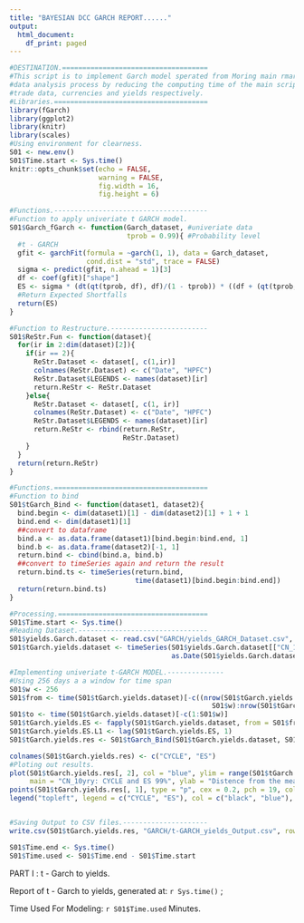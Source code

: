 ```yaml
---
title: "BAYESIAN DCC GARCH REPORT......"
output: 
  html_document:
    df_print: paged
---
```


```r
#DESTINATION.====================================
#This script is to implement Garch model sperated from Moring main rmarkdown script. This should smooth the
#data analysis process by reducing the computing time of the main script. Bayesian DCC Garch is implemented to
#trade data, currencies and yields respectively.
#Libraries.======================================
library(fGarch)
library(ggplot2)
library(knitr)
library(scales)
#Using environment for clearness.
S01 <- new.env()
S01$Time.start <- Sys.time()
knitr::opts_chunk$set(echo = FALSE,
                      warning = FALSE,
                      fig.width = 16,
                      fig.height = 6)
```

```r
#Functions.--------------------------------------
#Function to apply univeriate t GARCH model.
S01$Garch_fGarch <- function(Garch_dataset, #univeriate data
                             tprob = 0.99){ #Probability level
  #t - GARCH
  gfit <- garchFit(formula = ~garch(1, 1), data = Garch_dataset, 
                   cond.dist = "std", trace = FALSE)
  sigma <- predict(gfit, n.ahead = 1)[3]
  df <- coef(gfit)["shape"]
  ES <- sigma * (dt(qt(tprob, df), df)/(1 - tprob)) * ((df + (qt(tprob, df)) ^ 2)/(df - 1))
  #Return Expected Shortfalls
  return(ES)
}

#Function to Restructure.------------------------
S01$ReStr.Fun <- function(dataset){
  for(ir in 2:dim(dataset)[2]){
    if(ir == 2){
      ReStr.Dataset <- dataset[, c(1,ir)]
      colnames(ReStr.Dataset) <- c("Date", "HPFC")
      ReStr.Dataset$LEGENDS <- names(dataset)[ir]
      return.ReStr <- ReStr.Dataset
    }else{
      ReStr.Dataset <- dataset[, c(1, ir)]
      colnames(ReStr.Dataset) <- c("Date", "HPFC")
      ReStr.Dataset$LEGENDS <- names(dataset)[ir]
      return.ReStr <- rbind(return.ReStr,
                            ReStr.Dataset)
    }
  }
  return(return.ReStr)
}
```

```r
#Functions.======================================
#Function to bind
S01$tGarch_Bind <- function(dataset1, dataset2){
  bind.begin <- dim(dataset1)[1] - dim(dataset2)[1] + 1 + 1
  bind.end <- dim(dataset1)[1]
  ##convert to dataframe
  bind.a <- as.data.frame(dataset1)[bind.begin:bind.end, 1]
  bind.b <- as.data.frame(dataset2)[-1, 1]
  return.bind <- cbind(bind.a, bind.b)
  ##convert to timeSeries again and return the result
  return.bind.ts <- timeSeries(return.bind,
                               time(dataset1)[bind.begin:bind.end])
  return(return.bind.ts)
}

#Processing.=====================================
S01$Time.start <- Sys.time()
#Reading Dataset.--------------------------------
S01$yields.Garch.dataset <- read.csv("GARCH/yields_GARCH_Dataset.csv", header = TRUE)
S01$tGarch.yields.dataset <- timeSeries(S01$yields.Garch.dataset[["CN_10yry_hpfc"]],
                                        as.Date(S01$yields.Garch.dataset[["X"]]))

#Implementing univeriate t-GARCH MODEL.--------------
#Using 256 days a a window for time span
S01$w <- 256
S01$from <- time(S01$tGarch.yields.dataset)[-c((nrow(S01$tGarch.yields.dataset) -
                                                  S01$w):nrow(S01$tGarch.yields.dataset))]
S01$to <- time(S01$tGarch.yields.dataset)[-c(1:S01$w)]
S01$tGarch.yields.ES <- fapply(S01$tGarch.yields.dataset, from = S01$from, to = S01$to, FUN = S01$Garch_fGarch)
S01$tGarch.yields.ES.L1 <- lag(S01$tGarch.yields.ES, 1)
S01$tGarch.yields.res <- S01$tGarch_Bind(S01$tGarch.yields.dataset, S01$tGarch.yields.ES.L1)

colnames(S01$tGarch.yields.res) <- c("CYCLE", "ES")
#Ploting out results.
plot(S01$tGarch.yields.res[, 2], col = "blue", ylim = range(S01$tGarch.yields.res), 
     main = "CN_10yry: CYCLE and ES 99%", ylab = "Distence from the mean.")
points(S01$tGarch.yields.res[, 1], type = "p", cex = 0.2, pch = 19, col = "black")
legend("topleft", legend = c("CYCLE", "ES"), col = c("black", "blue"), lty = c(NA, 1), pch = c(19, NA))


#Saving Output to CSV files.---------------------
write.csv(S01$tGarch.yields.res, "GARCH/t-GARCH_yields_Output.csv", row.names = TRUE)

S01$Time.end <- Sys.time()
S01$Time.used <- S01$Time.end - S01$Time.start
```

PART I : t - Garch to yields.

Report of t - Garch to yields, generated at: `r Sys.time()` ; 

Time Used For Modeling: `r S01$Time.used` Minutes.